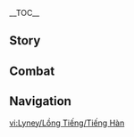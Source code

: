 {{CharacterTabs}}
{{LanguageTabs}}
__TOC__
==Story==
{{VO/Story
|character           = Lyney
|language            = ko
|name                = 리니

<!-- Hello -->
|vo_01_01_title      = 첫 만남…
|vo_01_01_subtitle   = Hello
|vo_01_01_file       = VO_{language}{character} Hello.ogg
|vo_01_01_tx         = 짜잔! 티바트 대륙 최고의 대마술사 리니, 등장! 놀랐어? 뜻밖이지? 내가 어떻게 네 앞에 나타났는지 알고 싶어? 음&mdash;&mdash;토파즈처럼 반짝이는 네 눈동자가 마음에 드니까 한 번 더 보여줄게. 이번에는 눈 깜빡이지 말고 잘 보라고~
|vo_01_01_rm         = 

<!-- Chats -->
|vo_02_01_title      = 잡담・산만
|vo_02_01_subtitle   = Chat: Distraction
|vo_02_01_file       = VO_{language}{character} Chat - Distraction.ogg
|vo_02_01_tx         = 대마술사가 앞에 있는데 한눈을 판다고? 그러다 명장면을 놓쳐도 책임 안 진다!
|vo_02_01_rm         = 
|vo_02_02_title      = 잡담・여동생
|vo_02_02_subtitle   = Chat: Sister
|vo_02_02_file       = VO_{language}{character} Chat - Sister.ogg
|vo_02_02_tx         = 내 사랑하는 동생&mdash;&mdash;리넷은 지금 뭐 하고 있을까? 분명 날 엄청 보고 싶어 하겠지!
|vo_02_02_rm         = 
|vo_02_03_title      = 잡담・눈에 보이는 게 진실
|vo_02_03_subtitle   = Chat: Seeing is Believing
|vo_02_03_file       = VO_{language}{character} Chat - Seeing is Believing.ogg
|vo_02_03_tx         = 다들 「눈에 보이는 게 진실」이라고 믿지? 그럼 내가 셀 수 없이 많은 트릭을 보여줄 수 있어
|vo_02_03_rm         = 

<!-- Weather -->
|vo_03_01_title      = 비가 올 때…
|vo_03_01_subtitle   = When It Rains
|vo_03_01_file       = VO_{language}{character} When It Rains.ogg
|vo_03_01_tx         = 어이쿠, 이런 날씨면 저녁에 별은 못 보겠네. 아니면… 내가 별을 만들어 낼까?
|vo_03_01_rm         = 
|vo_03_02_title      = 비가 그친 후…
|vo_03_02_subtitle   = After the Rain
|vo_03_02_file       = VO_{language}{character} After the Rain.ogg
|vo_03_02_tx         = 운이 좋네. 날이 갰어. 하늘에서 누가 마술을 부리는 건 아니겠지?
|vo_03_02_rm         = 
|vo_03_03_title      = 눈이 올 때…
|vo_03_03_subtitle   = When It Snows
|vo_03_03_file       = VO_{language}{character} When It Snows.ogg
|vo_03_03_tx         = 에취… 후…. 재채기하면 누가 내 생각을 하는 거라고 들었는데, 리넷일까? 아니면&mdash;&mdash;너?
|vo_03_03_rm         = 
|vo_03_04_title      = 바람이 불 때…
|vo_03_04_subtitle   = When It's Windy
|vo_03_04_file       = VO_{language}{character} When It's Windy.ogg
|vo_03_04_tx         = 후, 위험했어. 모자가 바람에 날아가면 마술 도구가 다 내 머리 위로 쏟아졌을 거야
|vo_03_04_rm         = 
|vo_03_05_title      = 강풍이 불 때…
|vo_03_05_subtitle   = When the Wind Is Blowing
|vo_03_05_file       = VO_{language}{character} When the Wind Is Blowing.ogg
|vo_03_05_tx         = 바람이 너무 세잖아. 내 카드들이&mdash;&mdash;아앗, 잠깐! 어디 가! 너희들 주인은 여기 있다고!
|vo_03_05_rm         = 

<!-- Greetings -->
|vo_04_01_title      = 아침 인사…
|vo_04_01_subtitle   = Good Morning
|vo_04_01_file       = VO_{language}{character} Good Morning.ogg
|vo_04_01_tx         = …음, 나 좀 더 잘래…. 응? 너구나? 응, 오늘 햇빛이 왜 이렇게 좋나 했더니, 네가 와서 그렇구나
|vo_04_01_rm         = 
|vo_04_02_title      = 점심 인사…
|vo_04_02_subtitle   = Good Afternoon
|vo_04_02_file       = VO_{language}{character} Good Afternoon.ogg
|vo_04_02_tx         = 오후에 난 마술용품을 점검하고 새로운 마술을 구상해야 하는데, 같이 할래? 같이 하자. 거절하지 말고! 동물 조수들에게 먹이를 줘봐. 사이좋게 지낼 수 있을 거야
|vo_04_02_rm         = 
|vo_04_03_title      = 저녁 인사…
|vo_04_03_subtitle   = Good Evening
|vo_04_03_file       = VO_{language}{character} Good Evening.ogg
|vo_04_03_tx         = 안녕. 오늘 저녁에 대마술사의 공연이 있는 거 안 잊었지?
|vo_04_03_rm         = 
|vo_04_04_title      = 굿나잇…
|vo_04_04_subtitle   = Good Night
|vo_04_04_friendship = 4
|vo_04_04_file       = VO_{language}{character} Good Night.ogg
|vo_04_04_tx         = 잘 자. 혹시 잠이 안 오면 나한테 최면 도구가 있는데… 아, 아니다. 어서 자. 좋은 꿈 꾸고
|vo_04_04_rm         = 

<!-- About -->
|vo_05_01_title      = 리니에 자신에 대해・듣기 좋은 말
|vo_05_01_subtitle   = About {character}: Sweet Talker
|vo_05_01_file       = VO_{language}{character} About {character} - Sweet Talker.ogg
|vo_05_01_tx         = 참, 강조할 게 있는데, 난 누구에게나 이런 식으로 대하는 게 아니야. 너라서 그런 거지
|vo_05_01_rm         = 
|vo_05_02_title      = 리니 자신에 대해・파트너
|vo_05_02_subtitle   = About {character}: Partnership
|vo_05_02_friendship = 4
|vo_05_02_file       = VO_{language}{character} About {character} - Partnership.ogg
|vo_05_02_tx         = 아… 리넷도 없고, 난 대기 모드로 진입할게. 혼자서도 주변 일을 처리할 수 있지만, 영 낯설어서 말이야. 이해하지? 왜냐면 너도… 늘 페이몬이 곁에 있으니까
|vo_05_02_rm         = 

<!-- About Us -->
|vo_06_01_title      = 우리에 대해・비밀
|vo_06_01_subtitle   = About Us: Withholding the Truth
|vo_06_01_file       = VO_{language}{character} About Us - Withholding the Truth.ogg
|vo_06_01_tx         = 와, 날카로운 질문인걸…. 그러니까… 그런 거야. 달콤한 열매는 보통 가시밭에서 나잖아? 안 그러면 먹보 여우가 한입에 먹어 치우니까… 이게 다 자신을 지키기 위해서라고! 그래, 내가 좀 남을 아무렇지 않게 속인다는 건 인정할게. 하지만 우리 사이엔 뭐 그냥 숨기는 게 있는 것 정도잖아? 안 그래?
|vo_06_01_rm         = 
|vo_06_02_title      = 우리에 대해・원칙
|vo_06_02_subtitle   = About Us: Principles
|vo_06_02_friendship = 6
|vo_06_02_file       = VO_{language}{character} About Us - Principles.ogg
|vo_06_02_tx         = 마술사는 보통 마술의 핵심 비밀을 드러내지 않아…. 하지만 네가 날 「리니 선생님」으로 모신다면, 「원칙」이 변하지. 과연 네 이해력과 인내심은 어느 정도려나? 기대되는걸
|vo_06_02_rm         = 

<!-- Miscellany I -->
|vo_07_01_title      = 「신의 눈」에 대해…
|vo_07_01_subtitle   = About the Vision
|vo_07_01_friendship = 4
|vo_07_01_file       = VO_{language}{character} About the Vision.ogg
|vo_07_01_tx         = 마술사가 신의 눈을 착용하고 무대에 오르면 의심받기 쉬워서 우린 미리 빼두곤 해. 관심이 있다면 다음에 내가 공연할 때 네가 보관해 줄래? 대신 잘 지켜야 해, 몰래 내 손으로 다시 굴러오지 않게 말이야~
|vo_07_01_rm         = 
|vo_07_02_title      = 하고 싶은 이야기…
|vo_07_02_subtitle   = Something to Share
|vo_07_02_file       = VO_{language}{character} Something to Share.ogg
|vo_07_02_tx         = 마술은 단순한 공연이 아니라 일종의 사고방식이야. 세상에는 평범하게 보이지만 실은 엄청난 원리가 숨겨져 있는 것들이 많거든
|vo_07_02_rm         = 
|vo_07_03_title      = 흥미있는 일…
|vo_07_03_subtitle   = Interesting Things
|vo_07_03_file       = VO_{language}{character} Interesting Things.ogg
|vo_07_03_tx         = 고양이의 귀는 기분을 표현해. 뒤로 접히면 두려움이나 경계를 나타내고, 앞으로 세우거나 가끔 바깥을 향하면 기분이 좋다는 뜻이야. 빠르게 흔들면 주변 상황을 판단하는 거고…. 많이 관찰하면 다 알게 돼
|vo_07_03_rm         = 

<!-- About Others -->
|vo_08_01_title      = 「아버지」에 대해・집
|vo_08_01_subtitle   = About [[Arlecchino|"Father"]]: Family
|vo_08_01_friendship = 4
|vo_08_01_file       = VO_{language}{character} About Father - Family.ogg
|vo_08_01_tx         = 「아버지」는 우리에게 집을 주고 우릴 키워주고 우리가 노력할 방향을 알려주셨지. 내가 할 수 있는 일도 아주 간단해. 충성심을 유지하면서… 우리 집을 지키는 거야
|vo_08_01_rm         = 
|vo_08_02_title      = 「아버지」에 대해・왕
|vo_08_02_subtitle   = About "Father": King
|vo_08_02_quest      = As Light Rain Falls Without Reason
|vo_08_02_friendship = 6
|vo_08_02_file       = VO_{language}{character} About Father - King.ogg
|vo_08_02_tx         = 아이들로만 이루어진 왕국에서 「아버지」는 우리의 왕이야. 난 언젠가는 국왕이 후계자를 선택하리란 걸, 그리고 그게 나란 걸 알아… 하지만 난 그런 상황이 두려워…. 아무에게도 말하지 말아줘. 특히 여동생이랑 프레미네에게는 더더욱
|vo_08_02_rm         = 
|vo_08_03_title      = 리넷에 대해・모드
|vo_08_03_subtitle   = About [[Lynette]]: Modes
|vo_08_03_friendship = 4
|vo_08_03_file       = VO_{language}{character} About Lynette - Modes.ogg
|vo_08_03_tx         = 여동생의 말수가 적다고? 알겠다. 그건 작동 모드가 틀려서 그래. 다음에는 먼저 「활성화, 대화 모드」라고 해. 운이 좋다면 말이 많을 거야. 운이 안 좋으면 어떡하냐고? 걱정 마. 리넷의 눈총을 받더라도 넌 평소랑 다른 리넷을 본 거니까!
|vo_08_03_rm         = 
|vo_08_04_title      = 리넷에 대해・쌍둥이
|vo_08_04_subtitle   = About Lynette: Twins
|vo_08_04_friendship = 4
|vo_08_04_file       = VO_{language}{character} About Lynette - Twins.ogg
|vo_08_04_tx         = 나랑 동생은 어렸을 때부터 함께였어. 힘들어도 서로가 있어 버틸 수 있고, 즐거울 땐 함께 나누지. 가족은 우리의 가장 소중한 안식처야. 그래서 가족과 떨어진 네 고통을 이해해…. 혹시라도 어떤 단서를 발견하면 꼭 알려줄게
|vo_08_04_rm         = 
|vo_08_05_title      = 프레미네에 대해…
|vo_08_05_subtitle   = About [[Freminet]]
|vo_08_05_friendship = 4
|vo_08_05_file       = VO_{language}{character} About Freminet.ogg
|vo_08_05_tx         = 우리 순진한 남동생은 아직도 동화를 믿어. 정말 부럽다니까. 아, 이건 남동생이 알려준 게 아니라, 비밀 서랍에 잠궈둔 걸 우연히 본 거랄까… 정말 실수였어! 그러니까 알려주지 마. 안 그러면 나한테 화낼 거라고
|vo_08_05_rm         = 
|vo_08_06_title      = 느비예트에 대해…
|vo_08_06_subtitle   = About [[Neuvillette]]
|vo_08_06_friendship = 4
|vo_08_06_file       = VO_{language}{character} About Neuvillette.ogg
|vo_08_06_tx         = 느비예트 씨가 공개적으로 얼굴을 내비치는 일은 드물어. 일부러 사람들과 거리를 유지하는 것 같아. 처음에는 내 착각인 줄 알았는데, 관찰력이 가장 예리한 리넷도 공감하는 걸 봐선 확실한 것 같아
|vo_08_06_rm         = 
|vo_08_07_title      = 푸리나에 대해…
|vo_08_07_subtitle   = About [[Furina]]
|vo_08_07_friendship = 4
|vo_08_07_file       = VO_{language}{character} About Furina.ogg
|vo_08_07_tx         = 물의 신 푸리나 님은 속을 모르겠어. 솔직히 말하면, 평소에도 연기하는 것 같아. 폰타인 사람은 워낙 무대 연출을 중시하니까 많이들 푸리나 님을 존경하는 것 같지만
|vo_08_07_rm         = 
|vo_08_08_title      = 치오리에 대해…
|vo_08_08_subtitle   = About [[Chiori]]
|vo_08_08_friendship = 4
|vo_08_08_file       = VO_{language}{character} About Chiori.ogg
|vo_08_08_tx         = 치오리에게 아부는 안 통해. 정말로 감상할 줄 아는 사람만 치오리의 관심을 끌 수 있지. 치오리가 나를 어떻게 생각하냐고? 그 질문은 조금 슬프네. 난 감상도 할 줄 알고, 모두에게 진심으로 대하는 사람인걸
|vo_08_08_rm         = 
|vo_08_09_title      = 나비아에 대해…
|vo_08_09_subtitle   = About [[Navia]]
|vo_08_09_quest      = As Light Rain Falls Without Reason
|vo_08_09_friendship = 4
|vo_08_09_file       = VO_{language}{character} About Navia.ogg
|vo_08_09_tx         = 나랑 아는 사이도 아닌데 우릴 도와주더라. 너희가 아니었으면 나랑 리넷은 벗어나지 못했을 거야…. 아무튼 정말 고마워. 언제 날씨 좋을 때 같이 카페・뤼테스로 가자. 맛있는 디저트를 사줄게
|vo_08_09_rm         = 
|vo_08_10_title      = 샤를로트에 대해…
|vo_08_10_subtitle   = About [[Charlotte]]
|vo_08_10_quest      = As Light Rain Falls Without Reason
|vo_08_10_friendship = 4
|vo_08_10_file       = VO_{language}{character} About Charlotte.ogg
|vo_08_10_tx         = 그때 만난 뒤로 단독 인터뷰를 여러 번 요청했어. 한… 스무 번이었나? 특종을 향한 예민함과 집착은 타고난 것 같더라. 근데 솔직히 난 「빅뉴스」 속 주인공이 되고 싶지 않거든. 그래서 이런저런 이유로 완곡히 거절했어
|vo_08_10_rm         = 
|vo_08_11_title      = 클로린드에 대해…
|vo_08_11_subtitle   = About [[Clorinde]]
|vo_08_11_friendship = 4
|vo_08_11_file       = VO_{language}{character} About Clorinde.ogg
|vo_08_11_tx         = 클로린드 씨는 결투 대리인으로서 꽤 유명해. 근데 요즘 신문을 보니까 곤란해진 것 같더라고…. 언론사들은 클로린드 씨의 이야기를 파내는 걸 좋아하겠지만, 본인은… 그런 행동을 아주 싫어하겠지
|vo_08_11_rm         = 
|vo_08_12_title      = 에밀리에 대해…
|vo_08_12_subtitle   = About [[Emilie]]
|vo_08_12_friendship = 4
|vo_08_12_file       = VO_{language}{character} About Emilie.ogg
|vo_08_12_tx         = 에밀리가 만든 향수를 맡아본 적 있어? 마음에 들어서 한 병 사려고 했는데… 리넷의 꼬리는 의견이 다른가 봐. 그럼 나도 포기해야지 뭐
|vo_08_12_rm         = 

<!-- More About -->
|vo_09_01_title      = 리니에 대해 알기・첫 번째
|vo_09_01_subtitle   = More About {character}: I
|vo_09_01_file       = VO_{language}{character} More About {character} - 01.ogg
|vo_09_01_tx         = 우리는 서로가 궁금한 모양이네. 영광이야! 하하, 안심해. 네 매력적인 눈을 보고 있으면 난 거짓말을 할 수가 없거든
|vo_09_01_rm         = 
|vo_09_02_title      = 리니에 대해 알기・두 번째
|vo_09_02_subtitle   = More About {character}: II
|vo_09_02_friendship = 3
|vo_09_02_file       = VO_{language}{character} More About {character} - 02.ogg
|vo_09_02_tx         = 당연히 마술 공연은 언제나 완벽할 수 없지. 내게 중요한 건 트릭을 완벽히 숨기는 게 아니라 언제나 침착하게 임기응변하는 거야. 작은 빈틈이 생겨도 그걸 공연의 일부라고 생각하게 만들면 여전히 잊지 못할 훌륭한 공연이 될 수 있지
|vo_09_02_rm         = 
|vo_09_03_title      = 리니에 대해 알기・세 번째
|vo_09_03_subtitle   = More About {character}: III
|vo_09_03_friendship = 4
|vo_09_03_file       = VO_{language}{character} More About {character} - 03.ogg
|vo_09_03_tx         = 보호해 주는 부모님 없이 어렸을 때부터 거리를 떠돈 고아는 평범한 사람보다 힘든 일을 많이 겪을 수밖에 없어. 하지만 그래서 지금의 나랑 리넷이 있는 거야. 지금은 나쁘지 않아…. 「가족」, 관중… 나의 모자 속엔 많은 사람의 기대가 들어있거든!
|vo_09_03_rm         = 
|vo_09_04_title      = 리니에 대해 알기・네 번째
|vo_09_04_subtitle   = More About {character}: IV
|vo_09_04_friendship = 5
|vo_09_04_file       = VO_{language}{character} More About {character} - 04.ogg
|vo_09_04_tx         = 하하, 아직도 내 말을 완전히 믿지는 못하겠어? 경계심이 강하네. 좋은 일이야. 네가 다른 사람에게 속을 걱정은 안 해도 되겠어. 그리고 책임지고 날 지켜봐. 눈 깜빡이는 것도 신중해야 해…. 안 그러면 네가 모르는 사이에 새빨간 거짓말을 할 거거든! 그때는 너한테도 책임이 있는 거야
|vo_09_04_rm         = 
|vo_09_05_title      = 리니에 대해 알기・다섯 번째
|vo_09_05_subtitle   = More About {character}: V
|vo_09_05_friendship = 6
|vo_09_05_file       = VO_{language}{character} More About {character} - 05.ogg
|vo_09_05_tx         = 「진짜」 나는 보이는 것처럼 외향적이거나 말주변이 좋은 편이 아니야. 대부분은 사람들과 가까이 지내려고 언어의 「마술」을 부리는 거거든…. 넌 원래의 나를 동정할 거야? 아니면 이런 트릭이… 어리석다고 생각해?
|vo_09_05_rm         = 

<!-- Miscellany II -->
|vo_10_01_title      = 리니의 취미…
|vo_10_01_subtitle   = {character}'s Hobbies
|vo_10_01_file       = VO_{language}{character} Hobbies.ogg
|vo_10_01_tx         = 여기 봐! 귀여운 하얀 토끼야. 마음에 들어? 언제 여기로 왔는지 궁금해? 그래야지! 마술사는 관중의 놀란 표정을 좋아하거든
|vo_10_01_rm         = 
|vo_10_02_title      = 리니의 고민・은폐
|vo_10_02_subtitle   = {character}'s Troubles: It's All a Disguise
|vo_10_02_file       = VO_{language}{character} Troubles - It's All a Disguise.ogg
|vo_10_02_tx         = 어떡하지? 내 가장 큰 고민은&mdash;&mdash;네가 나 같은 대마술사 앞에서도 고민을 떠올린다는 거야
|vo_10_02_rm         = 
|vo_10_03_title      = 리니의 고민・비둘기
|vo_10_03_subtitle   = {character}'s Troubles: Doves
|vo_10_03_friendship = 4
|vo_10_03_file       = VO_{language}{character} Troubles - Doves.ogg
|vo_10_03_tx         = 전에는 비둘기를 풀어놓고 키워도 늘 내 곁으로 돌아왔는데, 한번은 비둘기가 몇 마리 없어진 거야. 그래서 흔적을 따라가 보니까 이미 비둘기 파이가 되어 있더라. 난 지금도 「자유」랑 「안전」을 둘 다 보장하는 법을 모르겠어
|vo_10_03_rm         = 
|vo_10_04_title      = 좋아하는 음식…
|vo_10_04_subtitle   = Favorite Food
|vo_10_04_file       = VO_{language}{character} Favorite Food.ogg
|vo_10_04_tx         = 이 어항 보여? 자, 손을 넣어서 진짜로 물만 있는지 느껴봐. 다 확인했어? 그럼 시작한다! 이 천을 봐. 이걸 덮고… 짠, 물고기가 나타났어! 어때? 이 훌륭한 공연을 네가 직접 만든 생선 요리로 바꿀 수 있을까?
|vo_10_04_rm         = 
|vo_10_05_title      = 싫어하는 음식…
|vo_10_05_subtitle   = Least Favorite Food
|vo_10_05_file       = VO_{language}{character} Least Favorite Food.ogg
|vo_10_05_tx         = 나랑 리넷은 공연을 위해서 비슷한 몸매를 유지해. 그래서 튀긴 음식은 최대한 안 먹지. 난 괜찮지만, 여동생은 좀 힘들 거야&mdash;&mdash;거리에서 파는 생선튀김은 향이 정말 끝내주거든!
|vo_10_05_rm         = 

<!-- Receiving a Gift -->
|vo_11_01_title      = 선물 획득・첫 번째
|vo_11_01_subtitle   = Receiving a Gift: I
|vo_11_01_file       = VO_{language}{character} Receiving a Gift - 01.ogg
|vo_11_01_tx         = 네가 직접 만든 요리를 먹을 수 있다니, 정말 영광이네
|vo_11_01_rm         = 
|vo_11_02_title      = 선물 획득・두 번째
|vo_11_02_subtitle   = Receiving a Gift: II
|vo_11_02_file       = VO_{language}{character} Receiving a Gift - 02.ogg
|vo_11_02_tx         = 요리 솜씨가 좋은걸. 정말 맛있네! 잘 먹었어
|vo_11_02_rm         = 
|vo_11_03_title      = 선물 획득・세 번째
|vo_11_03_subtitle   = Receiving a Gift: III
|vo_11_03_file       = VO_{language}{character} Receiving a Gift - 03.ogg
|vo_11_03_tx         = 마술 볼래? 자, 여기에 천을 덮고, 따라 해 봐. 하나, 둘, 셋! 짜잔, 음식이 사라졌지?
|vo_11_03_rm         = 

<!-- Birthday -->
|vo_12_01_title      = 생일…
|vo_12_01_subtitle   = Birthday
|vo_12_01_file       = VO_{language}{character} Birthday.ogg
|vo_12_01_tx         = 자, 여기 깃털이 있어. 직접 확인해 봐. 평범한 깃털 맞지? 그리고 이제&mdash;&mdash;빵야~! 사실 폭죽이었지롱! 생일 축하해! 봤어? 폭죽에서 떨어진 색종이를 내가 잡았잖아? 내가 이제 여기에 불을 붙일 거니까 넌 소원을 빌어. 겸사겸사 생일 선물도 생각하고. 셋, 둘, 하나… 으음, 좋아! 네가 뭘 떠올렸는지 알겠어. 자, 손을 내 모자에 넣어봐. 어때? 네가 생각한 선물이 이거 맞지?
|vo_12_01_rm         = 

<!-- Feelings About Ascension -->
|vo_13_01_title      = 돌파의 느낌・기
|vo_13_01_subtitle   = Feelings About Ascension: Intro
|vo_13_01_ascension  = 1
|vo_13_01_file       = VO_{language}{character} Feelings About Ascension - 01.ogg
|vo_13_01_tx         = 아아, 난 또 네가 이걸로 마술을 보여달라고 하는 줄 알았네
|vo_13_01_rm         = 
|vo_13_02_title      = 돌파의 느낌・승
|vo_13_02_subtitle   = Feelings About Ascension: Building Up
|vo_13_02_ascension  = 2
|vo_13_02_file       = VO_{language}{character} Feelings About Ascension - 02.ogg
|vo_13_02_tx         = 아무 변화도 없으면 네가 더 놀라려나?
|vo_13_02_rm         = 
|vo_13_03_title      = 돌파의 느낌・전
|vo_13_03_subtitle   = Feelings About Ascension: Climax
|vo_13_03_ascension  = 4
|vo_13_03_file       = VO_{language}{character} Feelings About Ascension - 03.ogg
|vo_13_03_tx         = 네가 날 믿어주는 것보다 더 기쁜 일은 없어
|vo_13_03_rm         = 
|vo_13_04_title      = 돌파의 느낌・결
|vo_13_04_subtitle   = Feelings About Ascension: Conclusion
|vo_13_04_ascension  = 6
|vo_13_04_file       = VO_{language}{character} Feelings About Ascension - 04.ogg
|vo_13_04_tx         = 날 위해 이렇게 많은 일을 하다니. 내 마음을 훔칠 생각이야? 그렇다면 정말 축하해! 사랑하는 나의 제자이자 동료&mdash;&mdash;넌 이미 성공했어
|vo_13_04_rm         = 
|vo_13_04_tl         = 
}}

==Combat==
{{Combat VO
|character           = Lyney
|language            = ko

<!-- Elemental Skill -->
|skill_1_tx          = 재주 좀 부려볼까!
|skill_1_rm          = 
|skill_2_tx          = 여길 보라구!
|skill_2_rm          = 
|skill_3_tx          = 서프라이즈~
|skill_3_rm          = 

<!-- Elemental Burst -->
|burst_1_tx          = 공연의 하이라이트!
|burst_1_rm          = 
|burst_2_tx          = 공연 시작!
|burst_2_rm          = 
|burst_3_tx          = 박수 부탁해!
|burst_3_rm          = 

<!-- Sprint Start -->
|sprint-s_1_file     = Sprint Start 01,Sprint Start 02,Sprint Start 03

<!-- Deploying Wind Glider -->
|glider_1_file       = Deploying Wind Glider 01,Deploying Wind Glider 02,Deploying Wind Glider 03

<!-- Opening Treasure Chest -->
|chest_1_tx          = 이 아이템들을 전부 사라지게 만들어 줄까? 농담이야
|chest_1_rm          = 
|chest_2_tx          = 마술 주머니에 넣어둘까나
|chest_2_rm          = 
|chest_3_tx          = 이것도 일종의 보물상자 마술인가?
|chest_3_rm          = 

<!-- Low HP -->
|low-hp_1_tx         = 죽은 척하기 마술을 보여줘야 할까?
|low-hp_1_rm         = 
|low-hp_2_tx         = 좋은 트릭이야…
|low-hp_2_rm         = 
|low-hp_3_tx         = 괜찮을 거야
|low-hp_3_rm         = 

<!-- Ally Low HP -->
|ally-low-hp_1_tx    = 나도 있다는 거 잊지 마!
|ally-low-hp_1_rm    = 
|ally-low-hp_2_tx    = 리듬이 이미 흐트러졌는걸?
|ally-low-hp_2_rm    = 

<!-- Fallen -->
|fallen_1_tx         = 리넷…
|fallen_1_rm         = 
|fallen_2_tx         = 내 공연은… 실패하지 않아…!
|fallen_2_rm         = 
|fallen_3_tx         = 빨리 커튼을… 쳐줘…
|fallen_3_rm         = 

<!-- Light Hit Taken -->
|hit-l_1_file        = Light Hit Taken 01
|hit-l_1_tx          = 이 정도쯤은
|hit-l_1_rm          = 
|hit-l_2_file        = Light Hit Taken 02,Light Hit Taken 03,Light Hit Taken 04,Light Hit Taken 05, Light Hit Taken 06

<!-- Heavy Hit Taken -->
|hit-h_1_file        = Heavy Hit Taken 01
|hit-h_1_tx          = 진정하자…
|hit-h_1_rm          = 
|hit-h_2_file        = Heavy Hit Taken 02, Heavy Hit Taken 03,Heavy Hit Taken 04,Heavy Hit Taken 05, Heavy Hit Taken 06

<!-- Joining Party -->
|join_1_tx           = 오! 「여행 마술단」이라~
|join_1_rm           = 
|join_2_tx           = 얼마든지
|join_2_rm           = 
|join_3_tx           = 초대받아서 영광이야
|join_3_rm           = 

<!-- Character Idles -->
|idle_1_file         = 

<!-- Light Attack -->
|atk-l_1_file        = Light Attack 01,Light Attack 02,Light Attack 03,Light Attack 04,Light Attack 05,Light Attack 06,Light Attack 07

<!-- Mid Attack -->
|atk-m_1_file        = Mid Attack 01,Mid Attack 02,Mid Attack 03

<!-- Heavy Attack -->
|atk-h_1_file        = Heavy Attack 01,Heavy Attack 02,Heavy Attack 03

<!-- Climbing -->
|climb_1_file        = Climbing 01,Climbing 02,Climbing 03

<!-- Climbing Breath -->
|climb-b_1_file      = Climbing Breath 01,Climbing Breath 02,Climbing Breath 03

<!-- Jumping -->
|jump_1_file         = Jumping 01,Jumping 02,Jumping 03,Jumping 04,Jumping 05
}}

==Navigation==
{{Character Navbox|VO-KO}}

[[vi:Lyney/Lồng Tiếng/Tiếng Hàn]]